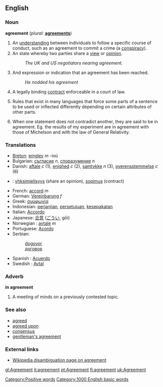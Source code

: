 ==English==

===Noun===
'''agreement'''  (''plural:'' '''[[agreements]]''')
# An [[understanding]] between individuals to follow a specific course of conduct, such as an agreement to commit a crime (a [[conspiracy]]).
# An state whereby two parties share a [[view]] or [[opinion]].
#:''The UK and US negotiators nearing agreement.''
# And expression or indication that an agreement has been reached.
#:''He nodded his agreement''
# {{law}} A legally binding [[contract]] enforceable in a court of law.
# {{linguistics}} Rules that exist in many languages that force some parts of a sentence to be used or inflected differently depending on certain attributes of other parts.
# When one statement does not contradict another, they are said to be in agreement. Eg. the results of my experiment are in agreement with those of Michelson and with the law of General Relativity.

=== Translations ===
*[[Breton]]: [[emglev]] ''m'' -ioù
*Bulgarian: [[съгласие]] ''n'', [[споразумение]] ''n''
*Danish: [[aftale]] ''c'' (1), [[enighed]] ''c'' (2), [[samtykke]] ''n'' (3), [[overensstemmelse]] ''c'' (6)
*{{fi}}: [[yhksimielisyys]] (share an opinion), [[sopimus]] (contract)
*French: [[accord]] ''m''
*German: [[Vereinbarung]] ''f''
*Greek: [[συμφωνία]]
*Indonesian: [[janji|perjanjian]], [[setuju|persetujuan]], [[sepakat|kesepakatan]]
*Italian: [[Accordo]]
*Japanese: [[合意]] ([[ごうい]], gōi)
*Norwegian : [[avtale]] ''m''
*Portuguese: [[Acordo]]
*Serbian: 
*:[[dogovor]]
*:[[договор]]
*Spanish : [[Acuerdo]]
*Swedish : [[Avtal]]

===Adverb===
'''in agreement'''
# A meeting of minds on a previously contested topic.

===See also===
*[[agreed]]
*[[agreed upon]]
*[[consensus]]
*[[gentleman's agreement]]

===External links===
*[[w:agreement|Wikipedia disambiguation page on agreement]]

[[Category:Positive words]]
[[Category:1000 English basic words]]

[[gl:Agreement]]
[[it:agreement]]
[[pt:Agreement]]
[[fi:agreement]]
[[uk:Agreement]]